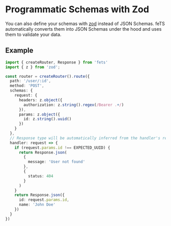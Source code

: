 # Programmatic Schemas with Zod

You can also define your schemas with [zod](https://z.dev/) instead of JSON Schemas. feTS
automatically converts them into JSON Schemas under the hood and uses them to validate your data.

## Example

```typescript
import { createRouter, Response } from 'fets'
import { z } from 'zod';

const router = createRouter().route({
  path: '/user/:id',
  method: 'POST',
  schemas: {
    request: {
      headers: z.object({
        authorization: z.string().regex(/Bearer .+/)
      }),
      params: z.object({
        id: z.string().uuid()
      })
    }
  },
  // Response type will be automatically inferred from the handler's return type
  handler: request => {
    if (request.params.id !== EXPECTED_UUID) {
      return Response.json(
        {
          message: 'User not found'
        },
        {
          status: 404
        }
      )
    }
    return Response.json({
      id: request.params.id,
      name: 'John Doe'
    })
  }
})
```
